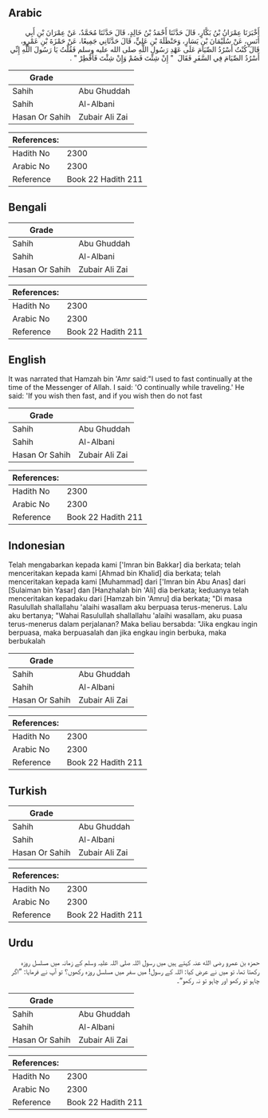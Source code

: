## Arabic


<div dir="rtl" lang="ar" style={{fontSize:'larger',backgroundColor:'#f8f9fa',padding:20}}>
أَخْبَرَنَا عِمْرَانُ بْنُ بَكَّارٍ، قَالَ حَدَّثَنَا أَحْمَدُ بْنُ خَالِدٍ، قَالَ حَدَّثَنَا مُحَمَّدٌ، عَنْ عِمْرَانَ بْنِ أَبِي أَنَسٍ، عَنْ سُلَيْمَانَ بْنِ يَسَارٍ، وَحَنْظَلَةَ بْنِ عَلِيٍّ، قَالَ حَدَّثَانِي جَمِيعًا، عَنْ حَمْزَةَ بْنِ عَمْرٍو، قَالَ كُنْتُ أَسْرُدُ الصِّيَامَ عَلَى عَهْدِ رَسُولِ اللَّهِ صلى الله عليه وسلم فَقُلْتُ يَا رَسُولَ اللَّهِ إِنِّي أَسْرُدُ الصِّيَامَ فِي السَّفَرِ فَقَالَ ‏ "‏ إِنْ شِئْتَ فَصُمْ وَإِنْ شِئْتَ فَأَفْطِرْ ‏"‏ ‏.‏
</div>
<div style={{backgroundColor:'#f8f9fa',padding:20, marginBottom: 10}}><table> <thead> <tr> <th>Grade</th> <th></th> </tr> </thead> <tbody> <tr><td>Sahih</td><td>Abu Ghuddah</td></tr><tr><td>Sahih</td><td>Al-Albani</td></tr><tr><td>Hasan Or Sahih</td><td>Zubair Ali Zai</td></tr></tbody></table><table> <thead> <tr> <th>References:</th> <th></th> </tr> </thead> <tbody><tr><td>Hadith No</td><td>2300</td></tr><tr><td>Arabic No</td><td>2300</td></tr><tr><td>Reference</td><td>Book 22 Hadith 211</td></tr></tbody></table></div>

## Bengali


<div dir="ltr" lang="bn" style={{fontSize:'larger',backgroundColor:'#f8f9fa',padding:20}}>

</div>
<div style={{backgroundColor:'#f8f9fa',padding:20, marginBottom: 10}}><table> <thead> <tr> <th>Grade</th> <th></th> </tr> </thead> <tbody> <tr><td>Sahih</td><td>Abu Ghuddah</td></tr><tr><td>Sahih</td><td>Al-Albani</td></tr><tr><td>Hasan Or Sahih</td><td>Zubair Ali Zai</td></tr></tbody></table><table> <thead> <tr> <th>References:</th> <th></th> </tr> </thead> <tbody><tr><td>Hadith No</td><td>2300</td></tr><tr><td>Arabic No</td><td>2300</td></tr><tr><td>Reference</td><td>Book 22 Hadith 211</td></tr></tbody></table></div>

## English


<div dir="ltr" lang="en" style={{fontSize:'larger',backgroundColor:'#f8f9fa',padding:20}}>
It was narrated that Hamzah bin 'Amr said:"I used to fast continually at the time of the Messenger of Allah. I said: 'O continually while traveling.' He said: 'If you wish then fast, and if you wish then do not fast
</div>
<div style={{backgroundColor:'#f8f9fa',padding:20, marginBottom: 10}}><table> <thead> <tr> <th>Grade</th> <th></th> </tr> </thead> <tbody> <tr><td>Sahih</td><td>Abu Ghuddah</td></tr><tr><td>Sahih</td><td>Al-Albani</td></tr><tr><td>Hasan Or Sahih</td><td>Zubair Ali Zai</td></tr></tbody></table><table> <thead> <tr> <th>References:</th> <th></th> </tr> </thead> <tbody><tr><td>Hadith No</td><td>2300</td></tr><tr><td>Arabic No</td><td>2300</td></tr><tr><td>Reference</td><td>Book 22 Hadith 211</td></tr></tbody></table></div>

## Indonesian


<div dir="ltr" lang="id" style={{fontSize:'larger',backgroundColor:'#f8f9fa',padding:20}}>
Telah mengabarkan kepada kami ['Imran bin Bakkar] dia berkata; telah menceritakan kepada kami [Ahmad bin Khalid] dia berkata; telah menceritakan kepada kami [Muhammad] dari ['Imran bin Abu Anas] dari [Sulaiman bin Yasar] dan [Hanzhalah bin 'Ali] dia berkata; keduanya telah menceritakan kepadaku dari [Hamzah bin 'Amru] dia berkata; "Di masa Rasulullah shallallahu 'alaihi wasallam aku berpuasa terus-menerus. Lalu aku bertanya; "Wahai Rasulullah shallallahu 'alaihi wasallam, aku puasa terus-menerus dalam perjalanan? Maka beliau bersabda: "Jika engkau ingin berpuasa, maka berpuasalah dan jika engkau ingin berbuka, maka berbukalah
</div>
<div style={{backgroundColor:'#f8f9fa',padding:20, marginBottom: 10}}><table> <thead> <tr> <th>Grade</th> <th></th> </tr> </thead> <tbody> <tr><td>Sahih</td><td>Abu Ghuddah</td></tr><tr><td>Sahih</td><td>Al-Albani</td></tr><tr><td>Hasan Or Sahih</td><td>Zubair Ali Zai</td></tr></tbody></table><table> <thead> <tr> <th>References:</th> <th></th> </tr> </thead> <tbody><tr><td>Hadith No</td><td>2300</td></tr><tr><td>Arabic No</td><td>2300</td></tr><tr><td>Reference</td><td>Book 22 Hadith 211</td></tr></tbody></table></div>

## Turkish


<div dir="ltr" lang="tr" style={{fontSize:'larger',backgroundColor:'#f8f9fa',padding:20}}>

</div>
<div style={{backgroundColor:'#f8f9fa',padding:20, marginBottom: 10}}><table> <thead> <tr> <th>Grade</th> <th></th> </tr> </thead> <tbody> <tr><td>Sahih</td><td>Abu Ghuddah</td></tr><tr><td>Sahih</td><td>Al-Albani</td></tr><tr><td>Hasan Or Sahih</td><td>Zubair Ali Zai</td></tr></tbody></table><table> <thead> <tr> <th>References:</th> <th></th> </tr> </thead> <tbody><tr><td>Hadith No</td><td>2300</td></tr><tr><td>Arabic No</td><td>2300</td></tr><tr><td>Reference</td><td>Book 22 Hadith 211</td></tr></tbody></table></div>

## Urdu


<div dir="rtl" lang="ur" style={{fontSize:'larger',backgroundColor:'#f8f9fa',padding:20}}>
حمزہ بن عمرو رضی الله عنہ کہتے ہیں میں رسول اللہ صلی اللہ علیہ وسلم کے زمانہ میں مسلسل روزہ رکھتا تھا، تو میں نے عرض کیا: اللہ کے رسول! میں سفر میں مسلسل روزہ رکھوں؟ تو آپ نے فرمایا: ”اگر چاہو تو رکھو اور چاہو تو نہ رکھو“۔
</div>
<div style={{backgroundColor:'#f8f9fa',padding:20, marginBottom: 10}}><table> <thead> <tr> <th>Grade</th> <th></th> </tr> </thead> <tbody> <tr><td>Sahih</td><td>Abu Ghuddah</td></tr><tr><td>Sahih</td><td>Al-Albani</td></tr><tr><td>Hasan Or Sahih</td><td>Zubair Ali Zai</td></tr></tbody></table><table> <thead> <tr> <th>References:</th> <th></th> </tr> </thead> <tbody><tr><td>Hadith No</td><td>2300</td></tr><tr><td>Arabic No</td><td>2300</td></tr><tr><td>Reference</td><td>Book 22 Hadith 211</td></tr></tbody></table></div>